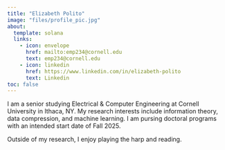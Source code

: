 ```yaml
---
title: "Elizabeth Polito"
image: "files/profile_pic.jpg"
about:
  template: solana
  links:
    - icon: envelope
      href: mailto:emp234@cornell.edu
      text: emp234@cornell.edu
    - icon: linkedin
      href: https://www.linkedin.com/in/elizabeth-polito
      text: Linkedin
toc: false
---
```


I am a senior studying Electrical & Computer Engineering at Cornell University in Ithaca, NY. My research interests include information theory, data compression, and machine learning. I am pursing doctoral programs with an intended start date of Fall 2025.

Outside of my research, I enjoy playing the harp and reading.